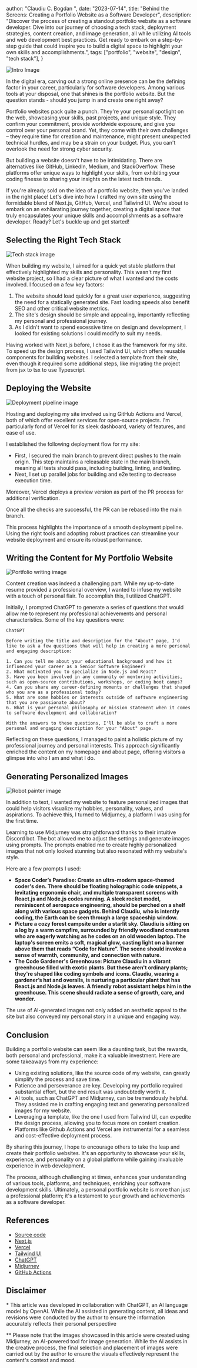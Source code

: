 
  author: "Claudiu C. Bogdan ",
  date: "2023-07-14",
  title:
    "Behind the Screens: Creating a Portfolio Website as a Software Developer",
  description:
    "Discover the process of creating a standout portfolio website as a software developer. Dive into our journey of choosing a tech stack, deployment strategies, content creation, and image generation, all while utilizing AI tools and web development best practices. Get ready to embark on a step-by-step guide that could inspire you to build a digital space to highlight your own skills and accomplishments.",
  tags: ["portfolio", "website", "design", "tech stack"],
}


<Image
  src={IntroImage}
  alt="Intro Image"
  placeholder="blur"
  width={800}
  height={800}
/>

In the digital era, carving out a strong online presence can be the defining factor in your career, particularly for software developers. Among various tools at your disposal, one that shines is the portfolio website. But the question stands - should you jump in and create one right away?

Portfolio websites pack quite a punch. They're your personal spotlight on the web, showcasing your skills, past projects, and unique style. They confirm your commitment, provide worldwide exposure, and give you control over your personal brand. Yet, they come with their own challenges – they require time for creation and maintenance, might present unexpected technical hurdles, and may be a strain on your budget. Plus, you can't overlook the need for strong cyber security.

But building a website doesn't have to be intimidating. There are alternatives like GitHub, LinkedIn, Medium, and StackOverflow. These platforms offer unique ways to highlight your skills, from exhibiting your coding finesse to sharing your insights on the latest tech trends.

If you're already sold on the idea of a portfolio website, then you've landed in the right place! Let's dive into how I crafted my own site using the formidable blend of Next.js, GitHub, Vercel, and Tailwind UI. We're about to embark on an exhilarating journey together, creating a digital space that truly encapsulates your unique skills and accomplishments as a software developer. Ready? Let's buckle up and get started!

## Selecting the Right Tech Stack

<Image
  src={TechStackImage}
  alt="Tech stack image"
  placeholder="blur"
  width={800}
  height={800}
/>

When building my website, I aimed for a quick yet stable platform that effectively highlighted my skills and personality. This wasn't my first website project, so I had a clear picture of what I wanted and the costs involved. I focused on a few key factors:

1. The website should load quickly for a great user experience, suggesting the need for a statically generated site. Fast loading speeds also benefit SEO and other critical website metrics.
2. The site's design should be simple and appealing, importantly reflecting my personal and professional journey.
3. As I didn't want to spend excessive time on design and development, I looked for existing solutions I could modify to suit my needs.

Having worked with Next.js before, I chose it as the framework for my site. To speed up the design process, I used Tailwind UI, which offers reusable components for building websites. I selected a template from their site, even though it required some additional steps, like migrating the project from jsx to tsx to use Typescript.

## Deploying the Website

<Image
  src={DeploymentPipelineImage}
  alt="Deployment pipeline image"
  placeholder="blur"
  width={800}
  height={800}
/>

Hosting and deploying my site involved using GitHub Actions and Vercel, both of which offer excellent services for open-source projects. I'm particularly fond of Vercel for its sleek dashboard, variety of features, and ease of use.

I established the following deployment flow for my site:

- First, I secured the main branch to prevent direct pushes to the main origin. This step maintains a releasable state in the main branch, meaning all tests should pass, including building, linting, and testing.
- Next, I set up parallel jobs for building and e2e testing to decrease execution time.

Moreover, Vercel deploys a preview version as part of the PR process for additional verification.

Once all the checks are successful, the PR can be rebased into the main branch.

This process highlights the importance of a smooth deployment pipeline. Using the right tools and adopting robust practices can streamline your website deployment and ensure its robust performance.

## Writing the Content for My Portfolio Website

<Image
  src={PortfolioWritingImage}
  alt="Portfolio writing image"
  placeholder="blur"
  width={800}
  height={800}
/>

Content creation was indeed a challenging part. While my up-to-date resume provided a professional overview, I wanted to infuse my website with a touch of personal flair. To accomplish this, I utilized ChatGPT.

Initially, I prompted ChatGPT to generate a series of questions that would allow me to represent my professional achievements and personal characteristics. Some of the key questions were:

```
ChatGPT

Before writing the title and description for the "About" page, I'd like to ask a few questions that will help in creating a more personal and engaging description:

1. Can you tell me about your educational background and how it influenced your career as a Senior Software Engineer?
2. What motivated you to specialize in Node.js and React?
3. Have you been involved in any community or mentoring activities, such as open-source contributions, workshops, or coding boot camps?
4. Can you share any career-defining moments or challenges that shaped who you are as a professional today?
5. What are some hobbies or interests outside of software engineering that you are passionate about?
6. What is your personal philosophy or mission statement when it comes to software development and collaboration?

With the answers to these questions, I'll be able to craft a more personal and engaging description for your "About" page.
```

Reflecting on these questions, I managed to paint a holistic picture of my professional journey and personal interests. This approach significantly enriched the content on my homepage and about page, offering visitors a glimpse into who I am and what I do.

## Generating Personalized Images

<Image
  src={RobotPainterImage}
  alt="Robot painter image"
  placeholder="blur"
  width={800}
  height={800}
/>

In addition to text, I wanted my website to feature personalized images that could help visitors visualize my hobbies, personality, values, and aspirations. To achieve this, I turned to Midjurney, a platform I was using for the first time.

Learning to use Midjurney was straightforward thanks to their intuitive Discord bot. The bot allowed me to adjust the settings and generate images using prompts. The prompts enabled me to create highly personalized images that not only looked stunning but also resonated with my website's style.

Here are a few prompts I used:

- **Space Coder’s Paradise: Create an ultra-modern space-themed coder's den. There should be floating holographic code snippets, a levitating ergonomic chair, and multiple transparent screens with React.js and Node.js codes running. A sleek rocket model, reminiscent of aerospace engineering, should be perched on a shelf along with various space gadgets. Behind Claudiu, who is intently coding, the Earth can be seen through a large spaceship window.**
- **Picture a cozy forest campsite under a starlit sky. Claudiu is sitting on a log by a warm campfire, surrounded by friendly woodland creatures who are eagerly watching as he codes on an old wooden laptop. The laptop's screen emits a soft, magical glow, casting light on a banner above them that reads “Code for Nature”. The scene should invoke a sense of warmth, community, and connection with nature.**
- **The Code Gardener's Greenhouse: Picture Claudiu in a vibrant greenhouse filled with exotic plants. But these aren't ordinary plants; they're shaped like coding symbols and icons. Claudiu, wearing a gardener’s hat and overalls, is nurturing a particular plant that has React.js and Node.js leaves. A friendly robot assistant helps him in the greenhouse. This scene should radiate a sense of growth, care, and wonder.**

The use of AI-generated images not only added an aesthetic appeal to the site but also conveyed my personal story in a unique and engaging way.

## Conclusion

Building a portfolio website can seem like a daunting task, but the rewards, both personal and professional, make it a valuable investment. Here are some takeaways from my experience:

- Using existing solutions, like the source code of my website, can greatly simplify the process and save time.
- Patience and perseverance are key. Developing my portfolio required substantial effort, but the end result was undoubtedly worth it.
- AI tools, such as ChatGPT and Midjurney, can be tremendously helpful. They assisted me in crafting engaging text and generating personalized images for my website.
- Leveraging a template, like the one I used from Tailwind UI, can expedite the design process, allowing you to focus more on content creation.
- Platforms like Github Actions and Vercel are instrumental for a seamless and cost-effective deployment process.

By sharing this journey, I hope to encourage others to take the leap and create their portfolio websites. It's an opportunity to showcase your skills, experience, and personality on a global platform while gaining invaluable experience in web development.

The process, although challenging at times, enhances your understanding of various tools, platforms, and techniques, enriching your software development skills. Ultimately, a personal portfolio website is more than just a professional platform; it's a testament to your growth and achievements as a software developer.

## References

- [Source code](https://github.com/ClaudiuBogdan/portfolio-website)
- [Next.js](https://nextjs.org/)
- [Vercel](https://vercel.com/)
- [Tailwind UI](https://tailwindui.com/)
- [ChatGPT](https://chat.openai.com/)
- [Midjurney](https://www.midjourney.com/)
- [GitHub Actions](https://docs.github.com/en/actions)

## Disclaimer

<a name="disclaimer-text">*</a> This article was developed in collaboration with
ChatGPT, an AI language model by OpenAI. While the AI assisted in generating content,
all ideas and revisions were conducted by the author to ensure the information accurately
reflects their personal perspective

<a name="disclaimer-images">**</a> Please note that the images showcased in this
article were created using Midjurney, an AI-powered tool for image generation. While
the AI assists in the creative process, the final selection and placement of images
were carried out by the author to ensure the visuals effectively represent the content's
context and mood.
